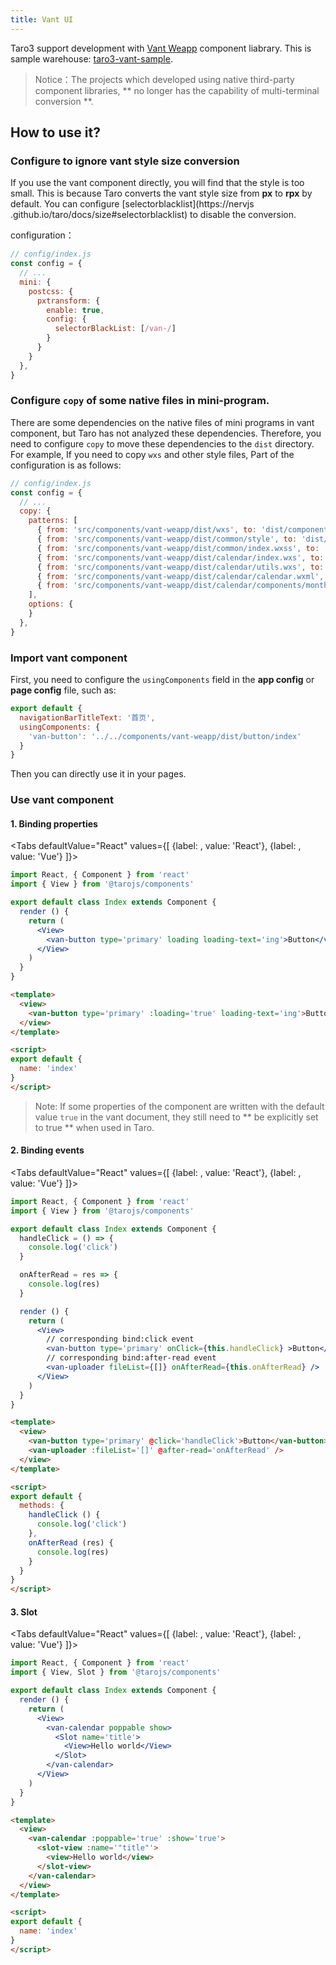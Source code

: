 ```yaml
---
title: Vant UI
---
```



Taro3 support development with [Vant Weapp](https://youzan.github.io/vant-weapp/#/intro) component liabrary. This is sample warehouse: [taro3-vant-sample](https://github.com/NervJS/taro3-vant-sample).

> Notice：The projects which developed using native third-party component libraries,
** no longer has the capability of multi-terminal conversion **.


## How to use it?

### Configure to ignore vant style size conversion 

If you use the vant component directly, you will find that the style is too small. This is because Taro converts the vant style size from **px** to **rpx** by default. You can configure [selectorblacklist](https://nervjs .github.io/taro/docs/size#selectorblacklist) to disable the conversion.

configuration：

```js
// config/index.js
const config = {
  // ...
  mini: {
    postcss: {
      pxtransform: {
        enable: true,
        config: {
          selectorBlackList: [/van-/]
        }
      }
    }
  },
}
```

### Configure `copy` of some native files in mini-program.

There are some dependencies on the native files of mini programs in vant component, but Taro has not analyzed these dependencies. 
Therefore, you need to configure `copy` to move these dependencies to the `dist` directory. For example, If you need to copy `wxs` and other style files, Part of the configuration is as follows:


```js
// config/index.js
const config = {
  // ...
  copy: {
    patterns: [
      { from: 'src/components/vant-weapp/dist/wxs', to: 'dist/components/vant-weapp/dist/wxs' },
      { from: 'src/components/vant-weapp/dist/common/style', to: 'dist/components/vant-weapp/dist/common/style' },
      { from: 'src/components/vant-weapp/dist/common/index.wxss', to: 'dist/components/vant-weapp/dist/common/index.wxss' },
      { from: 'src/components/vant-weapp/dist/calendar/index.wxs', to: 'dist/components/vant-weapp/dist/calendar/index.wxs' },
      { from: 'src/components/vant-weapp/dist/calendar/utils.wxs', to: 'dist/components/vant-weapp/dist/calendar/utils.wxs' },
      { from: 'src/components/vant-weapp/dist/calendar/calendar.wxml', to: 'dist/components/vant-weapp/dist/calendar/calendar.wxml' },
      { from: 'src/components/vant-weapp/dist/calendar/components/month/index.wxs', to: 'dist/components/vant-weapp/dist/calendar/components/month/index.wxs' },
    ],
    options: {
    }
  },
}
```

### Import vant component

First, you need to configure the `usingComponents` field in the **app config** or **page config** file, such as:

```js
export default {
  navigationBarTitleText: '首页',
  usingComponents: {
    'van-button': '../../components/vant-weapp/dist/button/index'
  }
}
```
Then you can directly use it in your pages.

### Use vant component

#### 1. Binding properties

<Tabs
  defaultValue="React"
  values={[
    {label:  <ReactIcon />, value: 'React'},
    {label: <VueIcon />, value: 'Vue'}
  ]}>
<TabItem value="React">

```jsx
import React, { Component } from 'react'
import { View } from '@tarojs/components'

export default class Index extends Component {
  render () {
    return (
      <View>
        <van-button type='primary' loading loading-text='ing'>Button</van-button>
      </View>
    )
  }
}
```

</TabItem>

<TabItem value="Vue">

```html
<template>
  <view>
    <van-button type='primary' :loading='true' loading-text='ing'>Button</van-button>
  </view>
</template>

<script>
export default {
  name: 'index'
}
</script>
```

</TabItem>
</Tabs>

> Note: If some properties of the component are written with the default value `true` in the vant document, they still need to ** be explicitly set to true ** when used in Taro.


#### 2. Binding events

<Tabs
  defaultValue="React"
  values={[
    {label:  <ReactIcon />, value: 'React'},
    {label: <VueIcon />, value: 'Vue'}
  ]}>
<TabItem value="React">

```jsx
import React, { Component } from 'react'
import { View } from '@tarojs/components'

export default class Index extends Component {
  handleClick = () => {
    console.log('click')
  }

  onAfterRead = res => {
    console.log(res)
  }

  render () {
    return (
      <View>
        // corresponding bind:click event
        <van-button type='primary' onClick={this.handleClick} >Button</van-button>
        // corresponding bind:after-read event
        <van-uploader fileList={[]} onAfterRead={this.onAfterRead} />
      </View>
    )
  }
}
```

</TabItem>

<TabItem value="Vue">

```html
<template>
  <view>
    <van-button type='primary' @click='handleClick'>Button</van-button>
    <van-uploader :fileList='[]' @after-read='onAfterRead' />
  </view>
</template>

<script>
export default {
  methods: {
    handleClick () {
      console.log('click')
    },
    onAfterRead (res) {
      console.log(res)
    }
  }
}
</script>
```

</TabItem>
</Tabs>

#### 3. Slot

<Tabs
  defaultValue="React"
  values={[
    {label:  <ReactIcon />, value: 'React'},
    {label: <VueIcon />, value: 'Vue'}
  ]}>
<TabItem value="React">

```jsx
import React, { Component } from 'react'
import { View, Slot } from '@tarojs/components'

export default class Index extends Component {
  render () {
    return (
      <View>
        <van-calendar poppable show>
          <Slot name='title'>
            <View>Hello world</View>
          </Slot>
        </van-calendar>
      </View>
    )
  }
}
```

</TabItem>

<TabItem value="Vue">

```html
<template>
  <view>
    <van-calendar :poppable='true' :show='true'>
      <slot-view :name='"title"'>
        <view>Hello world</view>
      </slot-view>
    </van-calendar>
  </view>
</template>

<script>
export default {
  name: 'index'
}
</script>
```

</TabItem>
</Tabs>
